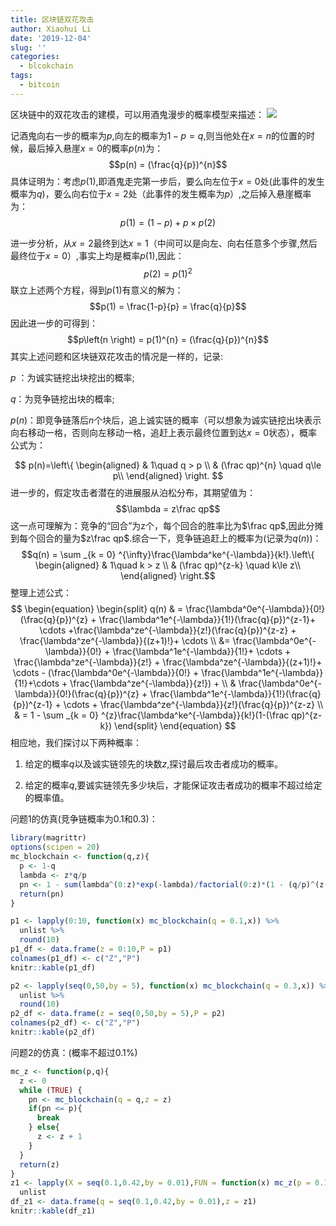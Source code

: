 ```yaml
---
title: 区块链双花攻击
author: Xiaohui Li
date: '2019-12-04'
slug: ''
categories:
  - blcokchain
tags:
  - bitcoin
---
```


\quad \quad 区块链中的双花攻击的建模，可以用酒鬼漫步的概率模型来描述：
![](/post/2019-12-04-_files/酒鬼漫步.png)


\quad \quad 记酒鬼向右一步的概率为$p$,向左的概率为$1- p = q$,则当他处在$x = n$的位置的时候，最后掉入悬崖$x = 0$的概率$p(n)$为：
$$p(n) = (\frac{q}{p})^{n}$$
具体证明为：考虑$p(1)$,即酒鬼走完第一步后，要么向左位于$x = 0$处(此事件的发生概率为$q$)，要么向右位于$x = 2$处（此事件的发生概率为$p$）,之后掉入悬崖概率为：
$$p(1) =  (1- p) + p \times  p(2)$$

进一步分析，从$x = 2$最终到达$x = 1$（中间可以是向左、向右任意多个步骤,然后最终位于$x = 0$）,事实上均是概率$p(1)$,因此：
$$p(2) = p(1)^{2}$$
联立上述两个方程，得到$p(1)$有意义的解为：
$$p(1) = \frac{1-p}{p} = \frac{q}{p}$$
因此进一步的可得到：
$$p\left(n \right) = p(1)^{n} = (\frac{q}{p})^{n}$$
其实上述问题和区块链双花攻击的情况是一样的，记录: 


$p$ ：为诚实链挖出块挖出的概率;


$q$：为竞争链挖出块的概率; 


$p(n)$：即竞争链落后$n$个块后，追上诚实链的概率（可以想象为诚实链挖出块表示向右移动一格，否则向左移动一格，追赶上表示最终位置到达$x = 0$状态），概率公式为： 

$$ p(n)=\left\{
\begin{aligned}
 & 1\quad q > p \\
 & (\frac qp)^{n} \quad q\le p\\
\end{aligned}
\right.
$$
进一步的，假定攻击者潜在的进展服从泊松分布，其期望值为：
$$\lambda = z\frac qp$$
这一点可理解为：竞争的“回合”为z个，每个回合的胜率比为$\frac qp$,因此分摊到每个回合的量为$z\frac qp$.综合一下，竞争链追赶上的概率为(记录为$q(n)$)：
$$q(n) = \sum _{k = 0} ^{\infty}\frac{\lambda^ke^{-\lambda}}{k!}.\left\{
\begin{aligned}
 & 1\quad k > z \\
 & (\frac qp)^{z-k} \quad k\le z\\
\end{aligned}
\right.$$
整理上述公式：
$$
\begin{equation}
\begin{split}
q(n) & = \frac{\lambda^0e^{-\lambda}}{0!}(\frac{q}{p})^{z} +  \frac{\lambda^1e^{-\lambda}}{1!}(\frac{q}{p})^{z-1}+
\cdots +\frac{\lambda^ze^{-\lambda}}{z!}(\frac{q}{p})^{z-z} + \frac{\lambda^ze^{-\lambda}}{(z+1)!}+ \cdots \\
 &=  \frac{\lambda^0e^{-\lambda}}{0!} + \frac{\lambda^1e^{-\lambda}}{1!}+ \cdots + \frac{\lambda^ze^{-\lambda}}{z!} + \frac{\lambda^ze^{-\lambda}}{(z+1)!}+ \cdots  - (\frac{\lambda^0e^{-\lambda}}{0!} + \frac{\lambda^1e^{-\lambda}}{1!}+\cdots + \frac{\lambda^ze^{-\lambda}}{z!}) + \\
 & \frac{\lambda^0e^{-\lambda}}{0!}(\frac{q}{p})^{z} + 
 \frac{\lambda^1e^{-\lambda}}{1!}(\frac{q}{p})^{z-1} + \cdots + \frac{\lambda^ze^{-\lambda}}{z!}(\frac{q}{p})^{z-z} \\
 & = 1 - \sum _{k = 0} ^{z}\frac{\lambda^ke^{-\lambda}}{k!}(1-(\frac qp)^{z-k})
\end{split}
\end{equation}
$$
相应地，我们探讨以下两种概率：

1. 给定的概率$q$以及诚实链领先的块数$z$,探讨最后攻击者成功的概率。

2. 给定的概率$q$,要诚实链领先多少块后，才能保证攻击者成功的概率不超过给定的概率值。

问题1的仿真(竞争链概率为$0.1$和$0.3$)：
```r
library(magrittr)
options(scipen = 20)
mc_blockchain <- function(q,z){
  p <- 1-q
  lambda <- z*q/p
  pn <- 1 - sum(lambda^(0:z)*exp(-lambda)/factorial(0:z)*(1 - (q/p)^(z-(0:z))))
  return(pn)
}

p1 <- lapply(0:10, function(x) mc_blockchain(q = 0.1,x)) %>%
  unlist %>%
  round(10)
p1_df <- data.frame(z = 0:10,P = p1)
colnames(p1_df) <- c("Z","P")
knitr::kable(p1_df)

p2 <- lapply(seq(0,50,by = 5), function(x) mc_blockchain(q = 0.3,x)) %>%
  unlist %>%
  round(10)
p2_df <- data.frame(z = seq(0,50,by = 5),P = p2)
colnames(p2_df) <- c("Z","P")
knitr::kable(p2_df)
```

问题2的仿真：(概率不超过$0.1\%$)
```r
mc_z <- function(p,q){
  z <- 0
  while (TRUE) {
    pn <- mc_blockchain(q = q,z = z)
    if(pn <= p){
      break
    } else{
      z <- z + 1
    }
  }
  return(z)
}
z1 <- lapply(X = seq(0.1,0.42,by = 0.01),FUN = function(x) mc_z(p = 0.1/100,q = x)) %>%
  unlist
df_z1 <- data.frame(q = seq(0.1,0.42,by = 0.01),z = z1)
knitr::kable(df_z1)
```

